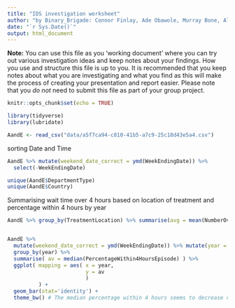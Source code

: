 ```yaml
---
title: "IDS investigation worksheet"
author: "by Binary_Brigade: Connor Finlay, Ade Obawole, Murray Bone, Alexander Patton & Cameron"
date: "`r Sys.Date()`"
output: html_document
---
```


**Note:** You can use this file as you 'working document' where you can try out various investigation ideas and keep notes about your findings. How you use and structure this file is up to you. It is recommended that you keep notes about what you are investigating and what you find as this will make the process of creating your presentation and report easier. Please note that you _do not_ need to submit this file as part of your group project.



```r
knitr::opts_chunk$set(echo = TRUE)
```


```r
library(tidyverse)
library(lubridate)
```


```r
AandE <- read_csv("data/a5f7ca94-c810-41b5-a7c9-25c18d43e5a4.csv")
```

sorting Date and Time
```r
AandE %>% mutate(weekend_date_correct = ymd(WeekEndingDate)) %>%
  select(-WeekEndingDate) 

unique(AandE$DepartmentType)
unique(AandE$Country)
```

Summarising wait time over 4 hours based on location of treatment and percentage within 4 hours by year
```r
AandE %>% group_by(TreatmentLocation) %>% summarise(avg = mean(NumberOver4HoursEpisode))


AandE %>% 
  mutate(weekend_date_correct = ymd(WeekEndingDate)) %>% mutate(year = year(weekend_date_correct)) %>%
  group_by(year) %>% 
  summarise( av = median(PercentageWithin4HoursEpisode) ) %>% 
  ggplot( mapping = aes( x = year,
                         y = av 
                         ) 
          ) + 
  geom_bar(stat='identity') + 
  theme_bw() # The median percentage within 4 hours seems to decrease over time (especially after 2020) - Why?

```
